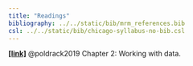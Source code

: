 ```yaml
---
title: "Readings"
bibliography: ../../static/bib/mrm_references.bib
csl: ../../static/bib/chicago-syllabus-no-bib.csl
---
```



[**[link]**](https://statsthinking21.github.io/statsthinking21-core-site/working-with-data.html) @poldrack2019 Chapter 2: Working with data. 

